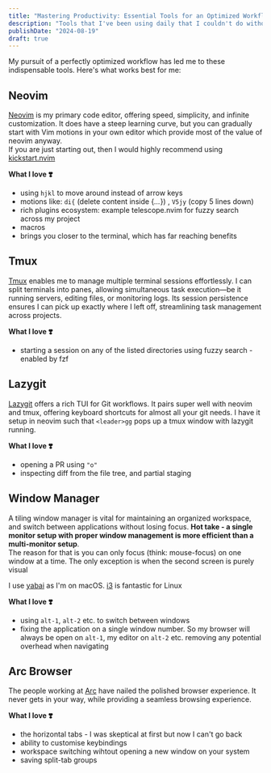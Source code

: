 ```yaml
---
title: "Mastering Productivity: Essential Tools for an Optimized Workflow"
description: "Tools that I've been using daily that I couldn't do without"
publishDate: "2024-08-19"
draft: true
---
```


My pursuit of a perfectly optimized workflow has led me to these indispensable tools. Here's what works best for me:

## Neovim

[Neovim](https://neovim.io/) is my primary code editor, offering speed, simplicity, and infinite customization. It does have a steep learning curve, but you can gradually start with Vim motions in your own editor which provide most of the value of neovim anyway. <br />
If you are just starting out, then I would highly recommend using [kickstart.nvim](https://github.com/nvim-lua/kickstart.nvim)

**What I love ❣️**

-   using `hjkl` to move around instead of arrow keys
-   motions like: `di{` (delete content inside \{_..._\}) , `V5jy` (copy 5 lines down)
-   rich plugins ecosystem: example telescope.nvim for fuzzy search across my project
-   macros
-   brings you closer to the terminal, which has far reaching benefits

## Tmux

[Tmux](https://github.com/tmux/tmux/wiki) enables me to manage multiple terminal sessions effortlessly. I can split terminals into panes, allowing simultaneous task execution—be it running servers, editing files, or monitoring logs. Its session persistence ensures I can pick up exactly where I left off, streamlining task management across projects.

**What I love ❣️**

-   starting a session on any of the listed directories using fuzzy search - enabled by fzf

## Lazygit

[Lazygit](https://github.com/jesseduffield/lazygit) offers a rich TUI for Git workflows. It pairs super well with neovim and tmux, offering keyboard shortcuts for almost all your git needs. I have it setup in neovim such that `<leader>gg` pops up a tmux window with lazygit running.

**What I love ❣️**

-   opening a PR using `"o"`
-   inspecting diff from the file tree, and partial staging

## Window Manager

A tiling window manager is vital for maintaining an organized workspace, and switch between applications without losing focus. **Hot take - a single monitor setup with proper window management is more efficient than a multi-monitor setup**.<br />
The reason for that is you can only focus (think: mouse-focus) on one window at a time. The only exception is when the second screen is purely visual

I use [yabai](https://github.com/koekeishiya/yabai) as I'm on macOS. [i3](https://i3wm.org/) is fantastic for Linux

**What I love ❣️**

-   using `alt-1`, `alt-2` etc. to switch between windows
-   fixing the application on a single window number. So my browser will always be open on `alt-1`, my editor on `alt-2` etc. removing any potential overhead when navigating

## Arc Browser

The people working at [Arc](https://arc.net/) have nailed the polished browser experience. It never gets in your way, while providing a seamless browsing experience.

**What I love ❣️**

-   the horizontal tabs - I was skeptical at first but now I can't go back
-   ability to customise keybindings
-   workspace switching wihtout opening a new window on your system
-   saving split-tab groups
